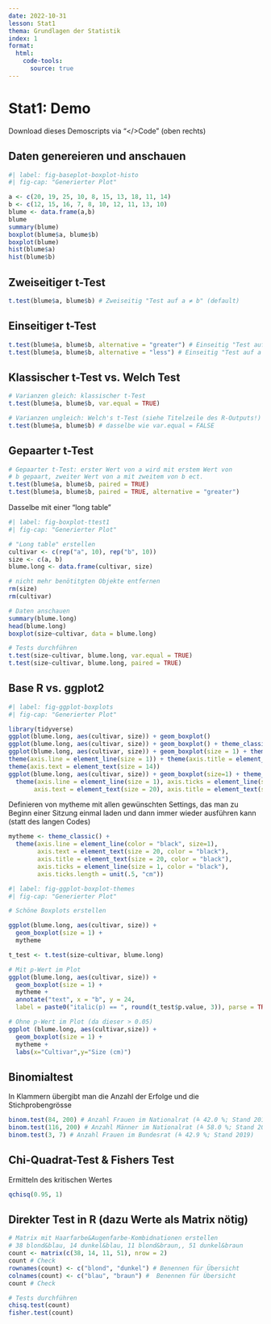 ```yaml
---
date: 2022-10-31
lesson: Stat1
thema: Grundlagen der Statistik
index: 1
format:
  html:
    code-tools:
      source: true
---
```


# Stat1: Demo

Download dieses Demoscripts via "\</\>Code" (oben rechts)

## Daten genereieren und anschauen

```r
#| label: fig-baseplot-boxplot-histo
#| fig-cap: "Generierter Plot"

a <- c(20, 19, 25, 10, 8, 15, 13, 18, 11, 14)
b <- c(12, 15, 16, 7, 8, 10, 12, 11, 13, 10)
blume <- data.frame(a,b)
blume
summary(blume)
boxplot(blume$a, blume$b)
boxplot(blume)
hist(blume$a)
hist(blume$b)
```

## Zweiseitiger t-Test

```r
t.test(blume$a, blume$b) # Zweiseitig "Test auf a ≠ b" (default)
```

## Einseitiger t-Test

```r
t.test(blume$a, blume$b, alternative = "greater") # Einseitig "Test auf a > b"
t.test(blume$a, blume$b, alternative = "less") # Einseitig "Test auf a < b"
```

## Klassischer t-Test vs. Welch Test

```r
# Varianzen gleich: klassischer t-Test
t.test(blume$a, blume$b, var.equal = TRUE) 

# Varianzen ungleich: Welch's t-Test (siehe Titelzeile des R-Outputs!)
t.test(blume$a, blume$b) # dasselbe wie var.equal = FALSE
```

## Gepaarter t-Test

```r
# Gepaarter t-Test: erster Wert von a wird mit erstem Wert von
# b gepaart, zweiter Wert von a mit zweitem von b ect.
t.test(blume$a, blume$b, paired = TRUE)
t.test(blume$a, blume$b, paired = TRUE, alternative = "greater")
```

Dasselbe mit einer "long table"

```r
#| label: fig-boxplot-ttest1
#| fig-cap: "Generierter Plot"

# "Long table" erstellen 
cultivar <- c(rep("a", 10), rep("b", 10))
size <- c(a, b)
blume.long <- data.frame(cultivar, size)

# nicht mehr benötitgten Objekte entfernen
rm(size)
rm(cultivar)

# Daten anschauen
summary(blume.long)             
head(blume.long)
boxplot(size~cultivar, data = blume.long)

# Tests durchführen
t.test(size~cultivar, blume.long, var.equal = TRUE)
t.test(size~cultivar, blume.long, paired = TRUE)
```

## Base R vs. ggplot2

```r
#| label: fig-ggplot-boxplots
#| fig-cap: "Generierter Plot"

library(tidyverse)
ggplot(blume.long, aes(cultivar, size)) + geom_boxplot()
ggplot(blume.long, aes(cultivar, size)) + geom_boxplot() + theme_classic()
ggplot(blume.long, aes(cultivar, size)) + geom_boxplot(size = 1) + theme_classic()+
theme(axis.line = element_line(size = 1)) + theme(axis.title = element_text(size = 14))+
theme(axis.text = element_text(size = 14))
ggplot(blume.long, aes(cultivar, size)) + geom_boxplot(size=1) + theme_classic()+
  theme(axis.line = element_line(size = 1), axis.ticks = element_line(size = 1), 
       axis.text = element_text(size = 20), axis.title = element_text(size = 20))
```

Definieren von mytheme mit allen gewünschten Settings, das man zu Beginn einer Sitzung einmal laden und dann immer wieder ausführen kann (statt des langen Codes)

```r
mytheme <- theme_classic() + 
  theme(axis.line = element_line(color = "black", size=1), 
        axis.text = element_text(size = 20, color = "black"), 
        axis.title = element_text(size = 20, color = "black"), 
        axis.ticks = element_line(size = 1, color = "black"), 
        axis.ticks.length = unit(.5, "cm"))
```

```r
#| label: fig-ggplot-boxplot-themes
#| fig-cap: "Generierter Plot"

# Schöne Boxplots erstellen

ggplot(blume.long, aes(cultivar, size)) + 
  geom_boxplot(size = 1) +
  mytheme

t_test <- t.test(size~cultivar, blume.long)

# Mit p-Wert im Plot
ggplot(blume.long, aes(cultivar, size)) + 
  geom_boxplot(size = 1) + 
  mytheme +
  annotate("text", x = "b", y = 24, 
  label = paste0("italic(p) == ", round(t_test$p.value, 3)), parse = TRUE, size = 8)

# Ohne p-Wert im Plot (da dieser > 0.05)
ggplot (blume.long, aes(cultivar,size)) + 
  geom_boxplot(size = 1) + 
  mytheme +
  labs(x="Cultivar",y="Size (cm)")
```

## Binomialtest

In Klammern übergibt man die Anzahl der Erfolge und die Stichprobengrösse

```r
binom.test(84, 200) # Anzahl Frauen im Nationalrat (≙ 42.0 %; Stand 2019) 
binom.test(116, 200) # Anzahl Männer im Nationalrat (≙ 58.0 %; Stand 2019) 
binom.test(3, 7) # Anzahl Frauen im Bundesrat (≙ 42.9 %; Stand 2019)

```

## Chi-Quadrat-Test & Fishers Test

Ermitteln des kritischen Wertes

```r
qchisq(0.95, 1)
```

## Direkter Test in R (dazu Werte als Matrix nötig)

```r
# Matrix mit Haarfarbe&Augenfarbe-Kombidnationen erstellen
# 38 blond&blau, 14 dunkel&blau, 11 blond&braun,, 51 dunkel&braun
count <- matrix(c(38, 14, 11, 51), nrow = 2)
count # Check
rownames(count) <- c("blond", "dunkel") # Benennen für Übersicht
colnames(count) <- c("blau", "braun") #  Benennen für Übersicht
count # Check 

# Tests durchführen
chisq.test(count)
fisher.test(count)
```
